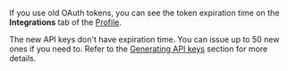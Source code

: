 <Cut title="My Toloka token expired. How or where can I find its lifetime?">

If you use old OAuth tokens, you can see the token expiration time on the **Integrations** tab of the [Profile](https://platform.toloka.ai/requester/profile).

The new API keys don't have expiration time. You can issue up to 50 new ones if you need to. Refer to the [Generating API keys](/docs/guide/api-token) section for more details.

</Cut>